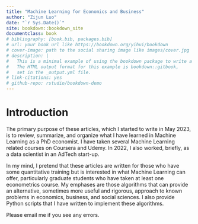 ```yaml
--- 
title: "Machine Learning for Economics and Business"
author: "Zijun Luo"
date: "`r Sys.Date()`"
site: bookdown::bookdown_site
documentclass: book
# bibliography: [book.bib, packages.bib]
# url: your book url like https://bookdown.org/yihui/bookdown
# cover-image: path to the social sharing image like images/cover.jpg
# description: |
#   This is a minimal example of using the bookdown package to write a book.
#   The HTML output format for this example is bookdown::gitbook,
#   set in the _output.yml file.
# link-citations: yes
# github-repo: rstudio/bookdown-demo
---
```


# Introduction {-}

The primary purpose of these articles, which I started to write in May 2023, is to review, summarize, and organize what I have learned in Machine Learning as a PhD economist. I have taken several Machine Learning related courses on Coursera and Udemy. In 2022, I also worked, briefly, as a data scientist in an AdTech start-up.

In my mind, I pretend that these articles are written for those who have some quantitative training but is interested in what Machine Learning can offer, particularly graduate students who have taken at least one econometrics course. My emphases are those algorithms that can provide an alternative, sometimes more useful and rigorous, approach to known problems in economics, business, and social sciences. I also provide Python scripts that I have written to implement these algorithms.

Please email me if you see any errors.

<!-- If you need PDF output, uncomment bookdown::pdf_book above in YAML. You will need a LaTeX installation, e.g., https://yihui.name/tinytex/ -->
